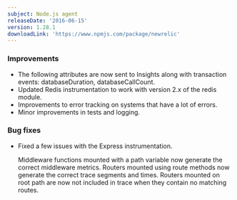 ```yaml
---
subject: Node.js agent
releaseDate: '2016-06-15'
version: 1.28.1
downloadLink: 'https://www.npmjs.com/package/newrelic'
---
```


### Improvements

* The following attributes are now sent to Insights along with transaction events: databaseDuration, databaseCallCount.
* Updated Redis instrumentation to work with version 2.x of the redis module.
* Improvements to error tracking on systems that have a lot of errors.
* Minor improvements in tests and logging.

### Bug fixes

* Fixed a few issues with the Express instrumentation.

  Middleware functions mounted with a path variable now generate the correct middleware metrics. Routers mounted using route methods now generate the correct trace segments and times. Routers mounted on root path are now not included in trace when they contain no matching routes.

